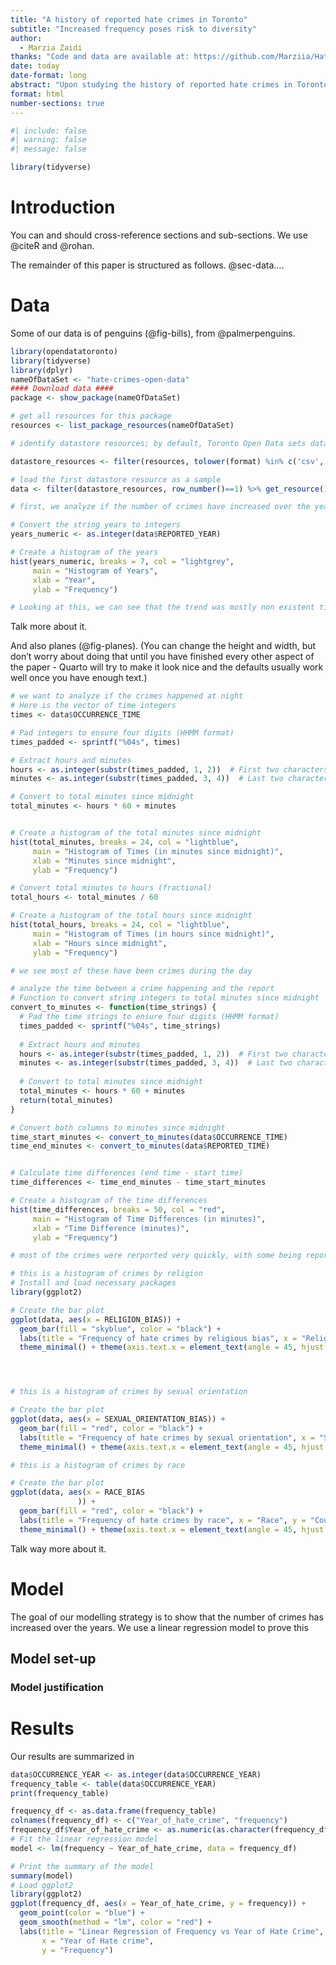 ---
title: "A history of reported hate crimes in Toronto"
subtitle: "Increased frequency poses risk to diversity"
author: 
  - Marzia Zaidi
thanks: "Code and data are available at: https://github.com/Marziia/Hate-Crime-Data-Analysis/tree/main."
date: today
date-format: long
abstract: "Upon studying the history of reported hate crimes in Toronto, we observe that there has been a sharp spike in 2023. We also observe that most of the hate crimes happen during the day, i.e. in broad daylight. Finally, we see that while most of the crims are reported almost instantaneously, there are some that take up to a day to repor."
format: html
number-sections: true
---

```{r}
#| include: false
#| warning: false
#| message: false

library(tidyverse)
```

# Introduction

You can and should cross-reference sections and sub-sections. We use @citeR and @rohan.

The remainder of this paper is structured as follows. @sec-data....

# Data {#sec-data}

Some of our data is of penguins (@fig-bills), from @palmerpenguins.

```{r}
library(opendatatoronto)
library(tidyverse)
library(dplyr)
nameOfDataSet <- "hate-crimes-open-data"
#### Download data ####
package <- show_package(nameOfDataSet)

# get all resources for this package
resources <- list_package_resources(nameOfDataSet)

# identify datastore resources; by default, Toronto Open Data sets datastore resource format to CSV for non-geospatial and GeoJSON for geospatial resources

datastore_resources <- filter(resources, tolower(format) %in% c('csv', 'geojson'))

# load the first datastore resource as a sample
data <- filter(datastore_resources, row_number()==1) %>% get_resource()

# first, we analyze if the number of crimes have increased over the years

# Convert the string years to integers
years_numeric <- as.integer(data$REPORTED_YEAR)

# Create a histogram of the years
hist(years_numeric, breaks = 7, col = "lightgrey", 
     main = "Histogram of Years",
     xlab = "Year",
     ylab = "Frequency")

# Looking at this, we can see that the trend was mostly non existent till 2022, and then in 2023, we had a spike in crimes.


```

Talk more about it.

And also planes (@fig-planes). (You can change the height and width, but don't worry about doing that until you have finished every other aspect of the paper - Quarto will try to make it look nice and the defaults usually work well once you have enough text.)

```{r}
# we want to analyze if the crimes happened at night
# Here is the vector of time integers
times <- data$OCCURRENCE_TIME

# Pad integers to ensure four digits (HHMM format)
times_padded <- sprintf("%04s", times)

# Extract hours and minutes
hours <- as.integer(substr(times_padded, 1, 2))  # First two characters are the hours
minutes <- as.integer(substr(times_padded, 3, 4))  # Last two characters are the minutes

# Convert to total minutes since midnight
total_minutes <- hours * 60 + minutes


# Create a histogram of the total minutes since midnight
hist(total_minutes, breaks = 24, col = "lightblue", 
     main = "Histogram of Times (in minutes since midnight)",
     xlab = "Minutes since midnight",
     ylab = "Frequency")

# Convert total minutes to hours (fractional)
total_hours <- total_minutes / 60

# Create a histogram of the total hours since midnight
hist(total_hours, breaks = 24, col = "lightblue", 
     main = "Histogram of Times (in hours since midnight)",
     xlab = "Hours since midnight",
     ylab = "Frequency")

# we see most of these have been crimes during the day
```

```{r}
# analyze the time between a crime happening and the report
# Function to convert string integers to total minutes since midnight
convert_to_minutes <- function(time_strings) {
  # Pad the time strings to ensure four digits (HHMM format)
  times_padded <- sprintf("%04s", time_strings)
  
  # Extract hours and minutes
  hours <- as.integer(substr(times_padded, 1, 2))  # First two characters are hours
  minutes <- as.integer(substr(times_padded, 3, 4))  # Last two characters are minutes
  
  # Convert to total minutes since midnight
  total_minutes <- hours * 60 + minutes
  return(total_minutes)
}

# Convert both columns to minutes since midnight
time_start_minutes <- convert_to_minutes(data$OCCURRENCE_TIME)
time_end_minutes <- convert_to_minutes(data$REPORTED_TIME)


# Calculate time differences (end time - start time)
time_differences <- time_end_minutes - time_start_minutes

# Create a histogram of the time differences
hist(time_differences, breaks = 50, col = "red",
     main = "Histogram of Time Differences (in minutes)",
     xlab = "Time Difference (minutes)",
     ylab = "Frequency")

# most of the crimes were rerported very quickly, with some being reported the next day (corresponding to the negative portion of the distribution)

# this is a histogram of crimes by religion
# Install and load necessary packages
library(ggplot2)

# Create the bar plot
ggplot(data, aes(x = RELIGION_BIAS)) +
  geom_bar(fill = "skyblue", color = "black") +
  labs(title = "Frequency of hate crimes by religious bias", x = "Religion", y = "Count") +
  theme_minimal() + theme(axis.text.x = element_text(angle = 45, hjust = 1, size = 10))




# this is a histogram of crimes by sexual orientation

# Create the bar plot
ggplot(data, aes(x = SEXUAL_ORIENTATION_BIAS)) +
  geom_bar(fill = "red", color = "black") +
  labs(title = "Frequency of hate crimes by sexual orientation", x = "Sexual Orientation", y = "Count") +
  theme_minimal() + theme(axis.text.x = element_text(angle = 45, hjust = 1, size = 10))

# this is a histogram of crimes by race

# Create the bar plot
ggplot(data, aes(x = RACE_BIAS
               )) +
  geom_bar(fill = "red", color = "black") +
  labs(title = "Frequency of hate crimes by race", x = "Race", y = "Count") +
  theme_minimal() + theme(axis.text.x = element_text(angle = 45, hjust = 1, size = 10))
```

Talk way more about it.

# Model

The goal of our modelling strategy is to show that the number of crimes has increased over the years. We use a linear regression model to prove this

## Model set-up

### Model justification

# Results

Our results are summarized in

```{r}
data$OCCURRENCE_YEAR <- as.integer(data$OCCURRENCE_YEAR)
frequency_table <- table(data$OCCURRENCE_YEAR)
print(frequency_table)

```

```{r}
frequency_df <- as.data.frame(frequency_table)
colnames(frequency_df) <- c("Year_of_hate_crime", "frequency")
frequency_df$Year_of_hate_crime <- as.numeric(as.character(frequency_df$Year_of_hate_crime))
# Fit the linear regression model
model <- lm(frequency ~ Year_of_hate_crime, data = frequency_df)

# Print the summary of the model
summary(model)
# Load ggplot2
library(ggplot2)
ggplot(frequency_df, aes(x = Year_of_hate_crime, y = frequency)) +
  geom_point(color = "blue") +
  geom_smooth(method = "lm", color = "red") +
  labs(title = "Linear Regression of Frequency vs Year of Hate Crime",
       x = "Year of Hate crime",
       y = "Frequency")
```

